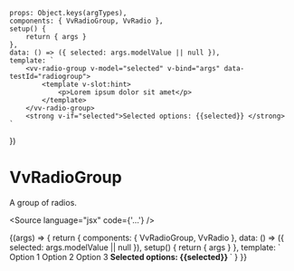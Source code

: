 
<Meta title="Components/RadioGroup" component={VvRadioGroup} />

	props: Object.keys(argTypes),
	components: { VvRadioGroup, VvRadio },
	setup() {
		return { args }
	},
	data: () => ({ selected: args.modelValue || null }),
	template: `
		<vv-radio-group v-model="selected" v-bind="args" data-testId="radiogroup">
			<template v-slot:hint>
				<p>Lorem ipsum dolor sit amet</p>
			</template> 
		</vv-radio-group>
		<strong v-if="selected">Selected options: {{selected}} </strong> 
    `
})

# VvRadioGroup

A group of radios.

<Source language="jsx" code={'<vv-radio-group>...</vv-radio-group>'} />

<Canvas>
	<Story
		name="vv-radio-group"
		play={radioGroupTest}
		args={{
			name: 'radio',
			label: 'Test',
			vertical: false,
			disabled: false,
			readonly: false,
			options: [],
			optionLabel: 'label',
			optionValue: 'value',
			hintLabel: 'Lorem ipsum dolor sit amet'
		}}>
		{(args) => {
			return {
				components: { VvRadioGroup, VvRadio },
				data: () => ({ selected: args.modelValue || null }),
				setup() {
					return { args }
				},
				template: `
					<vv-radio-group v-model="selected" v-bind="args" data-testId="radiogroup">
						<vv-radio id="radio_opt1" name="opts" value="1">Option 1</vv-radio>
						<vv-radio id="radio_opt2" name="opts" value="2">Option 2</vv-radio>
						<vv-radio id="o3" name="opts" value="3">Option 3</vv-radio>
					</vv-radio-group>
					<strong v-if="selected">Selected options: {{selected}} </strong> 
    			`
			}
		}}
	</Story>
</Canvas>

<ArgsTable of={VvRadioGroup} />
